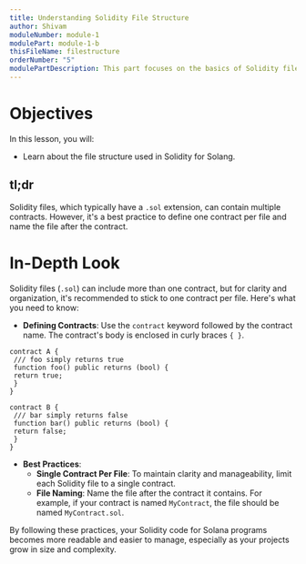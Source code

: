 ```yaml
---
title: Understanding Solidity File Structure
author: Shivam
moduleNumber: module-1
modulePart: module-1-b
thisFileName: filestructure
orderNumber: "5"
modulePartDescription: This part focuses on the basics of Solidity file structure, essential for building Solana programs.
---
```


# Objectives

In this lesson, you will:

- Learn about the file structure used in Solidity for Solang.

## tl;dr

Solidity files, which typically have a `.sol` extension, can contain multiple contracts. However, it's a best practice to define one contract per file and name the file after the contract.

# In-Depth Look

Solidity files (`.sol`) can include more than one contract, but for clarity and organization, it's recommended to stick to one contract per file. Here's what you need to know:

- **Defining Contracts**: Use the `contract` keyword followed by the contract name. The contract's body is enclosed in curly braces `{ }`.

```Solidity
contract A {
 /// foo simply returns true
 function foo() public returns (bool) {
 return true;
 }
}

contract B {
 /// bar simply returns false
 function bar() public returns (bool) {
 return false;
 }
}
```

- **Best Practices**: 
   - **Single Contract Per File**: To maintain clarity and manageability, limit each Solidity file to a single contract.
   - **File Naming**: Name the file after the contract it contains. For example, if your contract is named `MyContract`, the file should be named `MyContract.sol`.

By following these practices, your Solidity code for Solana programs becomes more readable and easier to manage, especially as your projects grow in size and complexity.